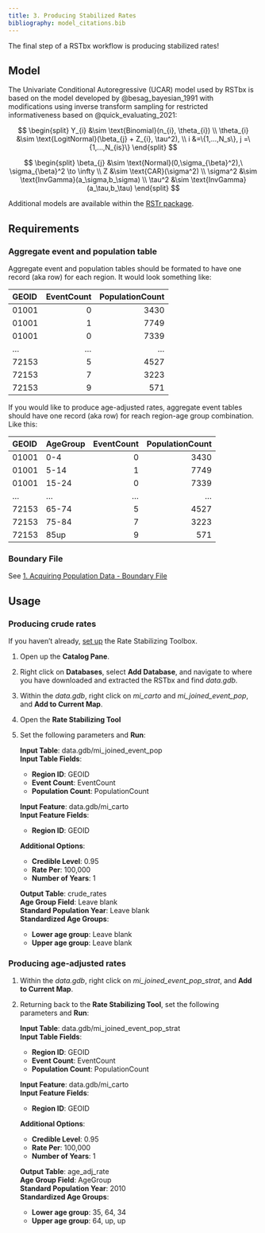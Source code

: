 ---
title: 3. Producing Stabilized Rates
bibliography: model_citations.bib
---

The final step of a RSTbx workflow is producing stabilized rates!

## Model

The Univariate Conditional Autoregressive (UCAR) model used by RSTbx is based on the model developed by @besag_bayesian_1991 with modifications using inverse transform sampling for restricted informativeness based on @quick_evaluating_2021:

$$
\begin{split}
Y_{i} &\sim \text{Binomial}(n_{i}, \theta_{i}) \\ 
\theta_{i} &\sim \text{LogitNormal}(\beta_{j} + Z_{i}, \tau^2), \\ 
i &=\{1,...,N_s\}, j =\{1,...,N_{is}\}
\end{split}
$$

$$
\begin{split}
\beta_{j} &\sim \text{Normal}(0,\sigma_{\beta}^2),\ \sigma_{\beta}^2 \to \infty \\
Z &\sim \text{CAR}(\sigma^2) \\
\sigma^2 &\sim \text{InvGamma}(a_\sigma,b_\sigma) \\
\tau^2 &\sim \text{InvGamma}(a_\tau,b_\tau)
\end{split}
$$

Additional models are available within the [RSTr package](https://cehi-code-repos.github.io/RSTr/).

## Requirements

### Aggregate event and population table

Aggregate event and population tables should be formated to have one record (aka row) for each
region. It would look something like:

|GEOID | EventCount| PopulationCount|
|:-----|----------:|---------------:|
|01001 |          0|            3430|
|01001 |          1|            7749|
|01001 |          0|            7339|
|...   |        ...|             ...|
|72153 |          5|            4527|
|72153 |          7|            3223|
|72153 |          9|             571|


If you would like to produce age-adjusted rates, aggregate event tables should
have one record (aka row) for reach region-age group combination. Like this:

|GEOID |AgeGroup | EventCount| PopulationCount|
|:-----|:--------|----------:|---------------:|
|01001 |0-4      |          0|            3430|
|01001 |5-14     |          1|            7749|
|01001 |15-24    |          0|            7339|
|...   |...      |        ...|             ...|
|72153 |65-74    |          5|            4527|
|72153 |75-84    |          7|            3223|
|72153 |85up     |          9|             571|

### Boundary File

See [1. Acquiring Population Data - Boundary File](1_pop_data.qmd#boundary-file)

## Usage

### Producing crude rates

If you haven't already, [set up](../index.qmd#set-up) the Rate Stabilizing Toolbox.

1.  Open up the **Catalog Pane**.

2.  Right click on **Databases**, select **Add Database**, and navigate to where you have downloaded and extracted 
    the RSTbx and find *data.gdb*.

3.  Within the *data.gdb*, right click on *mi_carto* and *mi_joined_event_pop*, and **Add to Current Map**.

4.  Open the **Rate Stabilizing Tool**  

5.  Set the following parameters and **Run**:
    
    **Input Table**: data.gdb/mi_joined_event_pop  
    **Input Table Fields**:  
    -   **Region ID**: GEOID  
    -   **Event Count**: EventCount  
    -   **Population Count**: PopulationCount  

    **Input Feature**: data.gdb/mi_carto  
    **Input Feature Fields**:  
    -   **Region ID**: GEOID  

    **Additional Options**:  
    -   **Credible Level**: 0.95  
    -   **Rate Per**: 100,000  
    -   **Number of Years**: 1  

    **Output Table**: crude_rates  
    **Age Group Field**: Leave blank  
    **Standard Population Year**: Leave blank  
    **Standardized Age Groups**:  
    -   **Lower age group**: Leave blank  
    -   **Upper age group**: Leave blank  

### Producing age-adjusted rates

1.  Within the *data.gdb*, right click on *mi_joined_event_pop_strat*, and **Add to Current Map**.  

2.  Returning back to the **Rate Stabilizing Tool**, set the following parameters and **Run**:
    
    **Input Table**: data.gdb/mi_joined_event_pop_strat  
    **Input Table Fields**:  
    -   **Region ID**: GEOID  
    -   **Event Count**: EventCount  
    -   **Population Count**: PopulationCount  

    **Input Feature**: data.gdb/mi_carto  
    **Input Feature Fields**:  
    -   **Region ID**: GEOID  

    **Additional Options**:  
    -   **Credible Level**: 0.95  
    -   **Rate Per**: 100,000  
    -   **Number of Years**: 1  

    **Output Table**: age_adj_rate  
    **Age Group Field**: AgeGroup   
    **Standard Population Year**: 2010  
    **Standardized Age Groups**:  
    -   **Lower age group**: 35, 64, 34  
    -   **Upper age group**: 64, up, up  
